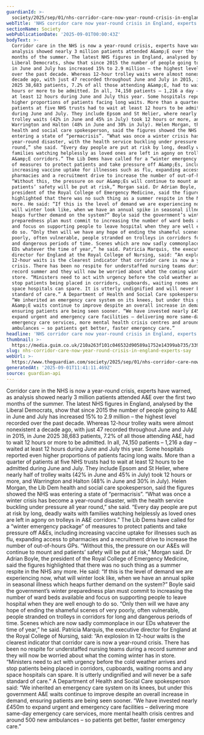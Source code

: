 ```yaml
---
guardianId: >-
  society/2025/sep/01/nhs-corridor-care-now-year-round-crisis-in-england-experts-say
webTitle: 'NHS corridor care now year-round crisis in England, experts say'
sectionName: Society
webPublicationDate: '2025-09-01T00:00:43Z'
bodyText: >-
  Corridor care in the NHS is now a year-round crisis, experts have warned, as
  analysis showed nearly 3 million patients attended A&amp;E over the first two
  months of the summer. The latest NHS figures in England, analysed by the
  Liberal Democrats, show that since 2015 the number of people going to A&amp;E
  in June and July has increased 15% to 2.9 million – the highest level recorded
  over the past decade. Whereas 12-hour trolley waits were almost nonexistent a
  decade ago, with just 47 recorded throughout June and July in 2015, in June
  2025 38,683 patients, 7.2% of all those attending A&amp;E, had to wait 12
  hours or more to be admitted. In all, 74,150 patients – 1,216 a day – waited
  at least 12 hours during June and July this year. Some hospitals reported even
  higher proportions of patients facing long waits. More than a quarter of
  patients at five NHS trusts had to wait at least 12 hours to be admitted
  during June and July. They include Epsom and St Helier, where nearly half of
  trolley waits (42% in June and 45% in July) took 12 hours or more, and
  Warrington and Halton (48% in June and 30% in July). Helen Morgan, the Lib Dem
  health and social care spokesperson, said the figures showed the NHS was
  entering a state of “permacrisis”. “What was once a winter crisis has become a
  year-round disaster, with the health service buckling under pressure all year
  round,” she said. “Every day people are put at risk by long, deadly waits with
  families watching helplessly as loved ones are left in agony on trolleys in
  A&amp;E corridors.” The Lib Dems have called for a “winter emergency package”
  of measures to protect patients and take pressure off A&amp;Es, including
  increasing vaccine uptake for illnesses such as flu, expanding access to
  pharmacies and a recruitment drive to increase the number of out-of-hours GPs.
  “Without this, the pressure on our A&amp;Es will continue to mount and
  patients’ safety will be put at risk,” Morgan said. Dr Adrian Boyle, the
  president of the Royal College of Emergency Medicine, said the figures
  highlighted that there was no such thing as a summer respite in the NHS any
  more. He said: “If this is the level of demand we are experiencing now, what
  will winter look like, when we have an annual spike in seasonal illness which
  heaps further demand on the system?” Boyle said the government’s winter
  preparedness plan must commit to increasing the number of ward beds available
  and focus on supporting people to leave hospital when they are well enough to
  do so. “Only then will we have any hope of ending the shameful scenes of very
  poorly, often vulnerable, people stranded on trolleys in corridors for long
  and dangerous periods of time. Scenes which are now sadly commonplace in our
  EDs whatever the time of year,” he said. Patricia Marquis, the executive
  director for England at the Royal College of Nursing, said: “An explosion in
  12-hour waits is the clearest indicator that corridor care is now a year-round
  crisis. There has been no respite for understaffed nursing teams during a
  record summer and they will now be worried about what the coming winter has in
  store. “Ministers need to act with urgency before the cold weather arrives and
  stop patients being placed in corridors, cupboards, waiting rooms and any
  space hospitals can spare. It is utterly undignified and will never be a safe
  standard of care.” A Department of Health and Social Care spokesperson said:
  “We inherited an emergency care system on its knees, but under this government
  A&amp;E waits continue to improve despite an overall increase in demand,
  ensuring patients are being seen sooner. “We have invested nearly £450m to
  expand urgent and emergency care facilities – delivering more same-day
  emergency care services, more mental health crisis centres and around 500 new
  ambulances – so patients get better, faster emergency care.”
headline: 'NHS corridor care now year-round crisis in England, experts say'
thumbnail: >-
  https://media.guim.co.uk/210a263f101c046532d90589a1752e14399ab735/339_0_4043_3233/500.jpg
slug: nhs-corridor-care-now-year-round-crisis-in-england-experts-say
webUrl: >-
  https://www.theguardian.com/society/2025/sep/01/nhs-corridor-care-now-year-round-crisis-in-england-experts-say
generatedAt: '2025-09-01T11:41:11.469Z'
source: guardian-api
---
```

Corridor care in the NHS is now a year-round crisis, experts have warned, as analysis showed nearly 3 million patients attended A&amp;E over the first two months of the summer. The latest NHS figures in England, analysed by the Liberal Democrats, show that since 2015 the number of people going to A&amp;E in June and July has increased 15% to 2.9 million – the highest level recorded over the past decade. Whereas 12-hour trolley waits were almost nonexistent a decade ago, with just 47 recorded throughout June and July in 2015, in June 2025 38,683 patients, 7.2% of all those attending A&amp;E, had to wait 12 hours or more to be admitted. In all, 74,150 patients – 1,216 a day – waited at least 12 hours during June and July this year. Some hospitals reported even higher proportions of patients facing long waits. More than a quarter of patients at five NHS trusts had to wait at least 12 hours to be admitted during June and July. They include Epsom and St Helier, where nearly half of trolley waits (42% in June and 45% in July) took 12 hours or more, and Warrington and Halton (48% in June and 30% in July). Helen Morgan, the Lib Dem health and social care spokesperson, said the figures showed the NHS was entering a state of “permacrisis”. “What was once a winter crisis has become a year-round disaster, with the health service buckling under pressure all year round,” she said. “Every day people are put at risk by long, deadly waits with families watching helplessly as loved ones are left in agony on trolleys in A&amp;E corridors.” The Lib Dems have called for a “winter emergency package” of measures to protect patients and take pressure off A&amp;Es, including increasing vaccine uptake for illnesses such as flu, expanding access to pharmacies and a recruitment drive to increase the number of out-of-hours GPs. “Without this, the pressure on our A&amp;Es will continue to mount and patients’ safety will be put at risk,” Morgan said. Dr Adrian Boyle, the president of the Royal College of Emergency Medicine, said the figures highlighted that there was no such thing as a summer respite in the NHS any more. He said: “If this is the level of demand we are experiencing now, what will winter look like, when we have an annual spike in seasonal illness which heaps further demand on the system?” Boyle said the government’s winter preparedness plan must commit to increasing the number of ward beds available and focus on supporting people to leave hospital when they are well enough to do so. “Only then will we have any hope of ending the shameful scenes of very poorly, often vulnerable, people stranded on trolleys in corridors for long and dangerous periods of time. Scenes which are now sadly commonplace in our EDs whatever the time of year,” he said. Patricia Marquis, the executive director for England at the Royal College of Nursing, said: “An explosion in 12-hour waits is the clearest indicator that corridor care is now a year-round crisis. There has been no respite for understaffed nursing teams during a record summer and they will now be worried about what the coming winter has in store. “Ministers need to act with urgency before the cold weather arrives and stop patients being placed in corridors, cupboards, waiting rooms and any space hospitals can spare. It is utterly undignified and will never be a safe standard of care.” A Department of Health and Social Care spokesperson said: “We inherited an emergency care system on its knees, but under this government A&amp;E waits continue to improve despite an overall increase in demand, ensuring patients are being seen sooner. “We have invested nearly £450m to expand urgent and emergency care facilities – delivering more same-day emergency care services, more mental health crisis centres and around 500 new ambulances – so patients get better, faster emergency care.”
